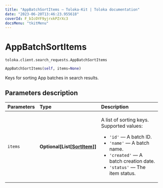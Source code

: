 ```yaml
---
title: "AppBatchSortItems — Toloka-Kit | Toloka documentation"
date: "2023-06-20T13:46:23.955618"
coverId: F_bIcOYF9yjrxkPZrXc3
docsMenu: "tkitMenu"
---
```


# AppBatchSortItems

`toloka.client.search_requests.AppBatchSortItems`

```python
AppBatchSortItems(self, items=None)
```

Keys for sorting App batches in search results.

## Parameters description

| Parameters | Type | Description |
| :----------| :----| :-----------|
`items`|**Optional\[List\[[SortItem](/docs/toloka-kit/reference/toloka.client.search_requests.AppBatchSortItems.SortItem)\]\]**|<p>A list of sorting keys. Supported values:</p> <ul> <li>`'id'` — A batch ID.</li> <li>`'name'` — A batch name.</li> <li>`'created'` — A batch creation date.</li> <li>`'status'` — The item status.</li> </ul>